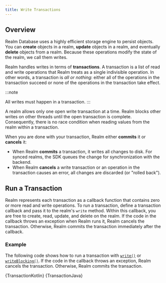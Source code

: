 ```yaml
---
title: Write Transactions
---
```



## Overview

Realm Database uses a highly efficient storage engine
to persist objects. You can **create** objects in a realm,
**update** objects in a realm, and eventually **delete**
objects from a realm. Because these operations modify the
state of the realm, we call them writes.

Realm handles writes in terms of **transactions**. A
transaction is a list of read and write operations that
Realm treats as a single indivisible operation. In other
words, a transaction is _all or nothing_: either all of the
operations in the transaction succeed or none of the
operations in the transaction take effect.

:::note

All writes must happen in a transaction.
:::

A realm allows only one open write transaction at a time. Realm
blocks other writes on other threads until the open
transaction is complete. Consequently, there is no race
condition when reading values from the realm within a
transaction.

When you are done with your transaction, Realm either
**commits** it or **cancels** it:

- When Realm **commits** a transaction, it writes
  all changes to disk. For synced realms, the SDK queues the change
  for synchronization with the backend.
- When Realm **cancels** a write transaction or an operation in
  the transaction causes an error, all changes are discarded
  (or "rolled back").

## Run a Transaction

Realm represents each transaction as a callback function
that contains zero or more read and write operations. To run
a transaction, define a transaction callback and pass it to
the realm's `write` method. Within this callback, you are
free to create, read, update, and delete on the realm. If
the code in the callback throws an exception when Realm runs
it, Realm cancels the transaction. Otherwise, Realm commits
the transaction immediately after the callback.

### Example

The following code shows how to run a transaction with
[`write()`](https://www.mongodb.com/docs/realm-sdks/kotlin/latest/library-base/-realm%20-kotlin%20-multiplatform%20-s-d-k/io.realm/-realm/write.html)
or [`writeBlocking()`](https://www.mongodb.com/docs/realm-sdks/kotlin/latest/library-base/-realm%20-kotlin%20-multiplatform%20-s-d-k/io.realm/-realm/write-blocking.html).
If the code in the callback throws an exception, Realm
cancels the transaction. Otherwise, Realm commits the
transaction.

<Tabs groupId="java-sdk-languages">
  <TabItem value="kotlin" label="Kotlin">
    <CodeBlock language="kotlin">{TransactionKotlin}</CodeBlock>
  </TabItem>
  <TabItem value="java" label="Java">
    <CodeBlock language="java">{TransactionJava}</CodeBlock>
  </TabItem>
</Tabs>
